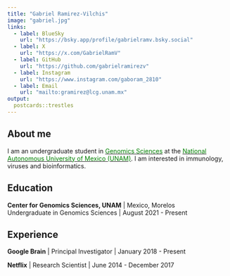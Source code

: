 ```yaml
---
title: "Gabriel Ramirez-Vilchis"
image: "gabriel.jpg"
links:
  - label: BlueSky
    url: "https://bsky.app/profile/gabrielramv.bsky.social"
  - label: X
    url: "https://x.com/GabrielRamV"
  - label: GitHub
    url: "https://github.com/gabrielramirezv"
  - label: Instagram
    url: "https://www.instagram.com/gaboram_2810"
  - label: Email
    url: "mailto:gramirez@lcg.unam.mx"
output:
  postcards::trestles
---
```

 
## About me  

I am an undergraduate student in <a href="https://www.lcg.unam.mx/">
<span style="color: green;">Genomics Sciences</span></a> at the <a 
href="https://www.unam.mx/"><span style="color: green;">National Autonomous 
University of Mexico (UNAM)</span></a>. I am interested in immunology, viruses 
and bioinformatics.  

## Education

**Center for Genomics Sciences, UNAM** | Mexico, Morelos  
Undergraduate in Genomics Sciences | August 2021 - Present  


## Experience

**Google Brain** | Principal Investigator | January 2018 - Present

**Netflix** | Research Scientist | June 2014 - December 2017
